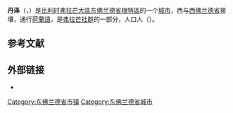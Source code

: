 {{不是|但泽}}
{{noteTA|G1=比利时地名}}
{{Infobox Belgium municipality
|name             = 丹泽
|native_name      = Deinze
|type             = {{BEL}}[[比利时城市列表|城市]]
|picture          = Deinze - tijdens de werken van 2011 - België.jpg
|picture-legend   =
|map              = Deinze East-Flanders Belgium Map.svg
|map-legend       = 丹泽在[[东佛兰德省|东佛兰德省]]的位置
|arms             = Blason Deinze.svg
|flag             = Vlag deinze.jpg
|region           = {{BE-REG-FLE}}
|community        = {{BE-NL}}
|province         = {{BE-PROV-OV}}
|arrondissement   = [[根特區|根特區]]
|nis              = 44011
|pyramid-date     =
|0-19=
|20-64=
|65=
|foreigners       =
|foreigners-date  =
|mayor            = Jan Vermeulen ([[基督教民主和弗拉芒|CD&V]])
|majority         = [[基督教民主和弗拉芒|CD&V]], [[开放弗拉芒自由民主党|Open Deinze]]
|postal-codes     = 9800
|telephone-area   = 09
|web              = [http://www.deinze.be/ www.deinze.be]
|coordinates      = {{coord|50|59|N|03|32|E|region:BE|display=inline,title}}
}}
'''丹泽'''（{{lang-nl|Deinze}}，{{IPA-nl|ˈdɛi̯nzə|-|Nl-Deinze.ogg}}）是[[比利时|比利时]][[弗拉芒大區|弗拉芒大區]][[东佛兰德省|东佛兰德省]][[根特區|根特區]]的一个[[比利时城市列表|城市]]，西与[[西佛兰德省|西佛兰德省]]接壤，通行[[荷蘭語|荷蘭語]]，是[[弗拉芒社群|弗拉芒社群]]的一部分，人口{{wikidata|property|normal+|P1082}}人（{{wikidata|qualifier|P1082|P585}}）。

== 参考文献 ==
{{Reflist}}

==外部链接==
* {{Commons category-inline|Deinze}}

{{东佛兰德省市镇}}
{{Authority control}}
{{DEFAULTSORT:Deinze}}
[[Category:东佛兰德省市镇|Category:东佛兰德省市镇]]
[[Category:东佛兰德省城市|Category:东佛兰德省城市]]
{{EastFlanders-geo-stub}}